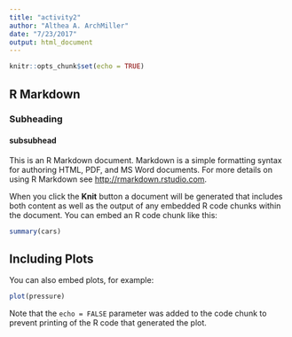 ```yaml
---
title: "activity2"
author: "Althea A. ArchMiller"
date: "7/23/2017"
output: html_document
---
```


```r
knitr::opts_chunk$set(echo = TRUE)
```

## R Markdown

### Subheading

#### subsubhead

This is an R Markdown document. Markdown is a simple formatting syntax for authoring HTML, PDF, and MS Word documents. For more details on using R Markdown see <http://rmarkdown.rstudio.com>.

When you click the **Knit** button a document will be generated that includes both content as well as the output of any embedded R code chunks within the document. You can embed an R code chunk like this:

```r
summary(cars)
```

## Including Plots

You can also embed plots, for example:

```r
plot(pressure)
```

Note that the `echo = FALSE` parameter was added to the code chunk to prevent printing of the R code that generated the plot.
